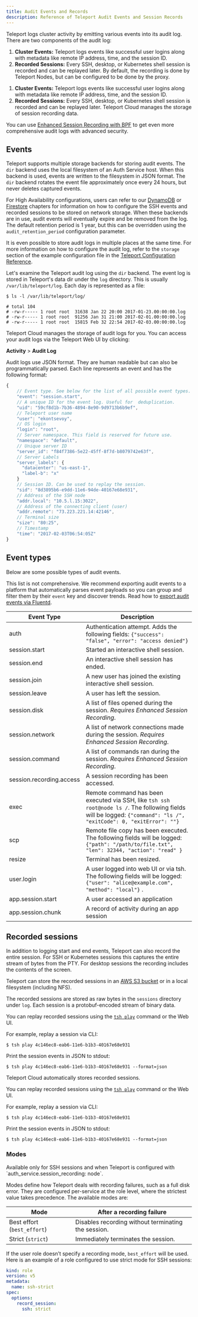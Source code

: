 ```yaml
---
title: Audit Events and Records
description: Reference of Teleport Audit Events and Session Records
---
```


Teleport logs cluster activity by emitting various events into its audit log.
There are two components of the audit log:

<Tabs>
<TabItem scope={["enterprise", "oss"]} label="Self-Hosted">


1. **Cluster Events:** Teleport logs events like successful user logins along
   with metadata like remote IP address, time, and the session ID.
2. **Recorded Sessions:** Every SSH, desktop, or Kubernetes shell session is recorded and
   can be replayed later. By default, the recording is done by Teleport Nodes,
   but can be configured to be done by the proxy.

</TabItem>
<TabItem scope={["cloud"]} label="Teleport Cloud">


1. **Cluster Events:** Teleport logs events like successful user logins along
   with metadata like remote IP address, time, and the session ID.
2. **Recorded Sessions:** Every SSH, desktop, or Kubernetes shell session is recorded and
   can be replayed later. Teleport Cloud manages the storage of session
   recording data.

</TabItem>
</Tabs>

<Notice type="tip">

You can use
[Enhanced Session Recording with BPF](../server-access/guides/bpf-session-recording.mdx)
to get even more comprehensive audit logs with advanced security.

</Notice>

## Events

<Tabs>
<TabItem scope={["enterprise", "oss"]} label="Self-Hosted">

Teleport supports multiple storage backends for storing audit events. The `dir`
backend uses the local filesystem of an Auth Service host. When this backend is
used, events are written to the filesystem in JSON format. The `dir` backend rotates
the event file approximately once every 24 hours, but never deletes captured events.

For High Availability configurations, users can refer to our
[DynamoDB](./backends.mdx#dynamodb) or [Firestore](./backends.mdx#firestore)
chapters for information on how to configure the SSH events and recorded
sessions to be stored on network storage. When these backends are in use, audit
events will eventually expire and be removed from the log. The default retention
period is 1 year, but this can be overridden using the `audit_retention_period`
configuration parameter.

It is even possible to store audit logs in multiple places at the same time. For
more information on how to configure the audit log, refer to the `storage`
section of the example configuration file in the
[Teleport Configuration Reference](./config.mdx).

Let's examine the Teleport audit log using the `dir` backend. The event log is
stored in Teleport's data dir under the `log` directory. This is usually
`/var/lib/teleport/log`. Each day is represented as a file:

```code
$ ls -l /var/lib/teleport/log/

# total 104
# -rw-r----- 1 root root  31638 Jan 22 20:00 2017-01-23.00:00:00.log
# -rw-r----- 1 root root  91256 Jan 31 21:00 2017-02-01.00:00:00.log
# -rw-r----- 1 root root  15815 Feb 32 22:54 2017-02-03.00:00:00.log
```

</TabItem>
<TabItem scope={["cloud"]} label="Teleport Cloud">

Teleport Cloud manages the storage of audit logs for you. You can access your
audit logs via the Teleport Web UI by clicking:

**Activity** > **Audit Log**

</TabItem>
</Tabs>

Audit logs use JSON format. They are human readable but can also be
programmatically parsed. Each line represents an event and has the following
format:

```javascript
{
    // Event type. See below for the list of all possible event types.
    "event": "session.start",
    // A unique ID for the event log. Useful for  deduplication.
    "uid": "59cf8d1b-7b36-4894-8e90-9d9713b6b9ef",
    // Teleport user name
    "user": "ekontsevoy",
    // OS login
    "login": "root",
    // Server namespace. This field is reserved for future use.
    "namespace": "default",
    // Unique server ID
    "server_id": "f84f7386-5e22-45ff-8f7d-b8079742e63f",
    // Server Labels
    "server_labels": {
      "datacenter": "us-east-1",
      "label-b": "x"
    }
    // Session ID. Can be used to replay the session.
    "sid": "8d3895b6-e9dd-11e6-94de-40167e68e931",
    // Address of the SSH node
    "addr.local": "10.5.l.15:3022",
    // Address of the connecting client (user)
    "addr.remote": "73.223.221.14:42146",
    // Terminal size
    "size": "80:25",
    // Timestamp
    "time": "2017-02-03T06:54:05Z"
}
```

## Event types

Below are some possible types of audit events.

<Notice type="tip">

This list is not comprehensive. We recommend exporting audit events to a
platform that automatically parses event payloads so you can group and filter
them by their `event` key and discover trends. Read how to [export audit events
via Fluentd](../management/guides/fluentd.mdx).

</Notice>

| Event Type | Description |
| - | - |
| auth | Authentication attempt. Adds the following fields: `{"success": "false", "error": "access denied"}` |
| session.start | Started an interactive shell session. |
| session.end | An interactive shell session has ended. |
| session.join | A new user has joined the existing interactive shell session. |
| session.leave | A user has left the session. |
| session.disk | A list of files opened during the session. *Requires Enhanced Session Recording*. |
| session.network | A list of network connections made during the session.  *Requires Enhanced Session Recording*. |
| session.command | A list of commands ran during the session.  *Requires Enhanced Session Recording*. |
| session.recording.access | A session recording has been accessed. |
| exec | Remote command has been executed via SSH, like `tsh ssh root@node ls /`. The following fields will be logged: `{"command": "ls /", "exitCode": 0, "exitError": ""}` |
| scp | Remote file copy has been executed. The following fields will be logged: `{"path": "/path/to/file.txt", "len": 32344, "action": "read" }` |
| resize | Terminal has been resized. |
| user.login | A user logged into web UI or via tsh. The following fields will be logged: `{"user": "alice@example.com", "method": "local"}` . |
| app.session.start | A user accessed an application |
| app.session.chunk | A record of activity during an app session |

## Recorded sessions

In addition to logging start and end events, Teleport can also record the entire session.
For SSH or Kubernetes sessions this captures the entire stream of bytes from the PTY.
For desktop sessions the recording includes the contents of the screen.


<Tabs>
<TabItem scope={["enterprise", "oss"]} label="Self-Hosted">

Teleport can store the recorded sessions in an [AWS S3 bucket](./backends.mdx#s3)
or in a local filesystem (including NFS).

The recorded sessions are stored as raw bytes in the `sessions` directory under
`log`. Each session is a protobuf-encoded stream of binary data.

You can replay recorded sessions using the [`tsh play`](./cli.mdx#tsh-play)
command or the Web UI.

For example, replay a session via CLI:

```code
$ tsh play 4c146ec8-eab6-11e6-b1b3-40167e68e931
```

Print the session events in JSON to stdout:

```code
$ tsh play 4c146ec8-eab6-11e6-b1b3-40167e68e931 --format=json
```

</TabItem>
<TabItem scope={["cloud"]} label="Teleport Cloud">

Teleport Cloud automatically stores recorded sessions.

You can replay recorded sessions using the [`tsh play`](./cli.mdx#tsh-play) command or the Web
UI.

For example, replay a session via CLI:

```code
$ tsh play 4c146ec8-eab6-11e6-b1b3-40167e68e931
```

Print the session events in JSON to stdout:

```code
$ tsh play 4c146ec8-eab6-11e6-b1b3-40167e68e931 --format=json
```

</TabItem>
</Tabs>

### Modes

<Notice type="note">
Available only for SSH sessions and when Teleport is configured with
`auth_service.session_recording: node`.
</Notice>

Modes define how Teleport deals with recording failures, such as a full disk
error. They are configured per-service at the role level, where the strictest
value takes precedence. The available modes are:

|Mode|After a recording failure|
|----|-------------------------|
|Best effort (`best_effort`)|Disables recording without terminating the session.|
|Strict (`strict`)|Immediately terminates the session.|

If the user role doesn’t specify a recording mode, `best_effort` will be used. Here
is an example of a role configured to use strict mode for SSH sessions:

```yaml
kind: role
version: v5
metadata:
  name: ssh-strict
spec:
  options:
    record_session:
      ssh: strict
```
